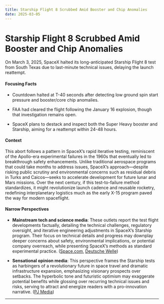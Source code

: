 ```yaml
---
title: Starship Flight 8 Scrubbed Amid Booster and Chip Anomalies
date: 2025-03-05
---
```


# Starship Flight 8 Scrubbed Amid Booster and Chip Anomalies

On March 3, 2025, SpaceX halted its long-anticipated Starship Flight 8 test from South Texas due to last-minute technical issues, delaying the launch reattempt.

#### Focusing Facts

- Countdown halted at T-40 seconds after detecting low ground spin start pressure and booster/core chip anomalies.

- FAA had cleared the flight following the January 16 explosion, though that investigation remains open.

- SpaceX plans to destack and inspect both the Super Heavy booster and Starship, aiming for a reattempt within 24-48 hours.

#### Context

This abort follows a pattern in SpaceX’s rapid iterative testing, reminiscent of the Apollo-era experimental failures in the 1960s that eventually led to breakthrough safety enhancements. Unlike traditional aerospace programs that could take months to address issues, SpaceX’s approach—despite risking public scrutiny and environmental concerns such as residual debris in Turks and Caicos—seeks to accelerate development for future lunar and Mars missions. Over the next century, if this test-to-failure method standardizes, it might revolutionize launch cadence and reusable rocketry, redefining interplanetary logistics much as the early X-15 program paved the way for modern spaceflight.

#### Narrow Perspectives

- **Mainstream tech and science media**: These outlets report the test flight developments factually, detailing the technical challenges, regulatory oversight, and iterative engineering adjustments in SpaceX’s Starship program. Their focus on technical details and progress may downplay deeper concerns about safety, environmental implications, or potential company overreach, while presenting SpaceX’s methods as standard experimental practice. ([Space.com](https://www.space.com/space-exploration/private-spaceflight/spacex-launching-flight-8-of-starship-megarocket-today-watch-it-live), [Deutsche Welle](https://www.dw.com/en/spacex-abandons-starship-test-flight-at-last-minute/a-71817965))

- **Sensational opinion media**: This perspective frames the Starship tests as harbingers of a revolutionary future in space travel and dramatic infrastructure expansion, emphasizing visionary prospects over setbacks. The hyperbolic tone and futuristic optimism may exaggerate potential benefits while glossing over recurring technical issues and risks, serving to attract and energize readers with a pro-innovation narrative. ([PJ Media](https://pjmedia.com/vodkapundit/2025/03/04/starship-test-flight-8-was-a-scrub-but-building-out-toward-mars-goes-on-n4937555))

---
